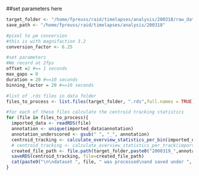 ##set parameters here
```r

target_folder <- "/home/fpreuss/raid/timelapses/analysis/200318/raw_data"
save_path <- "/home/fpreuss/raid/timelapses/analysis/200318"

#pixel to µm conversion
#this is with magnifaction 3.2
conversion_factor <- 6.25

#set parameters
#We record at 2fps
offset =2 #== 1 seconds
max_gaps = 0 
duration = 20 #==10 seconds
binning_factor = 20 #==10 seconds

#list of .rds files in data folder
files_to_process <- list.files(target_folder, ".rds",full.names = TRUE)

#for each of these files calculate the centroid tracking statistics
for (file in files_to_process){
  imported_data <- readRDS(file)
  annotation <- unique(imported_data$annotation)
  annotation_underscored <- gsub(" ", "_", annotation)
  centroid_tracking <- calculate_overview_statistics_per_bin(imported_data,conversion_factor,offset,binning_factor,max_gaps,duration)
  # centroid_tracking <- calculate_overview_statistics_per_track(imported_data,conversion_factor,offset,binning_factor,max_gaps,duration)
  created_file_path <- file.path(target_folder,paste0("2000319_",annotation_underscored,"_centroid_tracking.RDS"))
  saveRDS(centroid_tracking, file=created_file_path)
  cat(paste0("\n\ndataset ", file, " was processed\nand saved under ", created_file_path, "\n\n"))
}
```

